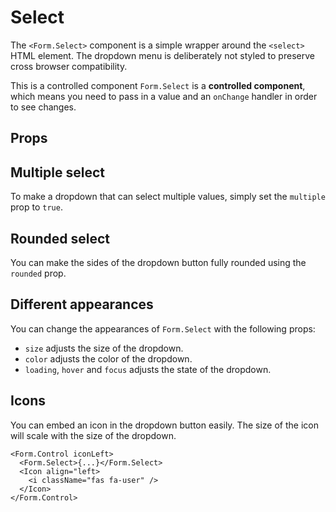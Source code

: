 
<Meta title="Form/Select" />

# Select

<Canvas>
  <Story story={stories.BasicUsage} />
</Canvas>

The `<Form.Select>` component is a simple wrapper around the `<select>` HTML element.
The dropdown menu is deliberately not styled to preserve cross browser compatibility.

<Message color="primary">
  <Message.Header>This is a controlled component</Message.Header>
  <Message.Body>
    <code>Form.Select</code> is a <strong>controlled component</strong>, which
    means you need to pass in a value and an <code>onChange</code> handler in
    order to see changes.
  </Message.Body>
</Message>

## Props

<ArgsTable of={Form.Select} />

## Multiple select

To make a dropdown that can select multiple values, simply set the `multiple` prop to `true`.

<Story story={stories.MultiSelect} />

## Rounded select

You can make the sides of the dropdown button fully rounded using the `rounded` prop.

<Story story={stories.Rounded} />

## Different appearances

You can change the appearances of `Form.Select` with the following props:

- `size` adjusts the size of the dropdown.
- `color` adjusts the color of the dropdown.
- `loading`, `hover` and `focus` adjusts the state of the dropdown.

<Story story={stories.DifferentAppearances} />

## Icons

You can embed an icon in the dropdown button easily. The size of the icon will scale with the size of the dropdown.

```
<Form.Control iconLeft>
  <Form.Select>{...}</Form.Select>
  <Icon align="left>
    <i className="fas fa-user" />
  </Icon>
</Form.Control>
```

<Story story={stories.EmbedIcon} />
